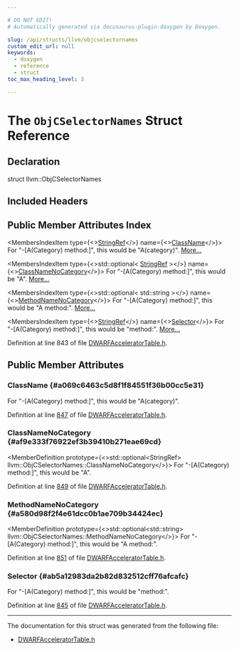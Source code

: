 ```yaml
---

# DO NOT EDIT!
# Automatically generated via docusaurus-plugin-doxygen by Doxygen.

slug: /api/structs/llvm/objcselectornames
custom_edit_url: null
keywords:
  - doxygen
  - reference
  - struct
toc_max_heading_level: 3

---
```





# The `ObjCSelectorNames` Struct Reference

<DoxygenPage pluginConfig={pluginConfig}>



## Declaration

<CodeBlock>struct llvm::ObjCSelectorNames</CodeBlock>

## Included Headers

<IncludesList>
<IncludesListItem
  filePath="llvm/DebugInfo/DWARF/DWARFAcceleratorTable.h"
  permalink="/docs/api/files/include/include/llvm/include/llvm/debuginfo/include/llvm/debuginfo/dwarf/dwarfacceleratortable-h"
  isLocal="true" />
</IncludesList>

## Public Member Attributes Index

<MembersIndex>

<MembersIndexItem
  type={<><a href="/docs/api/classes/llvm/stringref">StringRef</a></>}
  name={<><a href="#a069c6463c5d8f1f84551f36b00cc5e31">ClassName</a></>}>
For &quot;-&#91;A(Category) method:&#93;&quot;, this would be &quot;A(category)&quot;. <a href="#a069c6463c5d8f1f84551f36b00cc5e31">More...</a>
</MembersIndexItem>

<MembersIndexItem
  type={<>std::optional&lt; <a href="/docs/api/classes/llvm/stringref">StringRef</a> &gt;</>}
  name={<><a href="#af9e333f76922ef3b39410b271eae69cd">ClassNameNoCategory</a></>}>
For &quot;-&#91;A(Category) method:&#93;&quot;, this would be &quot;A&quot;. <a href="#af9e333f76922ef3b39410b271eae69cd">More...</a>
</MembersIndexItem>

<MembersIndexItem
  type={<>std::optional&lt; std::string &gt;</>}
  name={<><a href="#a580d98f2f4e61dcc0b1ae709b34424ec">MethodNameNoCategory</a></>}>
For &quot;-&#91;A(Category) method:&#93;&quot;, this would be &quot;A method:&quot;. <a href="#a580d98f2f4e61dcc0b1ae709b34424ec">More...</a>
</MembersIndexItem>

<MembersIndexItem
  type={<><a href="/docs/api/classes/llvm/stringref">StringRef</a></>}
  name={<><a href="#ab5a12983da2b82d832512cff76afcafc">Selector</a></>}>
For &quot;-&#91;A(Category) method:&#93;&quot;, this would be &quot;method:&quot;. <a href="#ab5a12983da2b82d832512cff76afcafc">More...</a>
</MembersIndexItem>

</MembersIndex>


Definition at line 843 of file <a href="/docs/api/files/include/include/llvm/include/llvm/debuginfo/include/llvm/debuginfo/dwarf/dwarfacceleratortable-h">DWARFAcceleratorTable.h</a>.

<SectionDefinition>

## Public Member Attributes

### ClassName {#a069c6463c5d8f1f84551f36b00cc5e31}

<MemberDefinition
  prototype="StringRef llvm::ObjCSelectorNames::ClassName">
For &quot;-&#91;A(Category) method:&#93;&quot;, this would be &quot;A(category)&quot;.

Definition at line <a href="/docs/api/files/include/include/llvm/include/llvm/debuginfo/include/llvm/debuginfo/dwarf/dwarfacceleratortable-h/#l00847">847</a> of file <a href="/docs/api/files/include/include/llvm/include/llvm/debuginfo/include/llvm/debuginfo/dwarf/dwarfacceleratortable-h">DWARFAcceleratorTable.h</a>.
</MemberDefinition>

### ClassNameNoCategory {#af9e333f76922ef3b39410b271eae69cd}

<MemberDefinition
  prototype={<>std::optional&lt;StringRef&gt; llvm::ObjCSelectorNames::ClassNameNoCategory</>}>
For &quot;-&#91;A(Category) method:&#93;&quot;, this would be &quot;A&quot;.

Definition at line <a href="/docs/api/files/include/include/llvm/include/llvm/debuginfo/include/llvm/debuginfo/dwarf/dwarfacceleratortable-h/#l00849">849</a> of file <a href="/docs/api/files/include/include/llvm/include/llvm/debuginfo/include/llvm/debuginfo/dwarf/dwarfacceleratortable-h">DWARFAcceleratorTable.h</a>.
</MemberDefinition>

### MethodNameNoCategory {#a580d98f2f4e61dcc0b1ae709b34424ec}

<MemberDefinition
  prototype={<>std::optional&lt;std::string&gt; llvm::ObjCSelectorNames::MethodNameNoCategory</>}>
For &quot;-&#91;A(Category) method:&#93;&quot;, this would be &quot;A method:&quot;.

Definition at line <a href="/docs/api/files/include/include/llvm/include/llvm/debuginfo/include/llvm/debuginfo/dwarf/dwarfacceleratortable-h/#l00851">851</a> of file <a href="/docs/api/files/include/include/llvm/include/llvm/debuginfo/include/llvm/debuginfo/dwarf/dwarfacceleratortable-h">DWARFAcceleratorTable.h</a>.
</MemberDefinition>

### Selector {#ab5a12983da2b82d832512cff76afcafc}

<MemberDefinition
  prototype="StringRef llvm::ObjCSelectorNames::Selector">
For &quot;-&#91;A(Category) method:&#93;&quot;, this would be &quot;method:&quot;.

Definition at line <a href="/docs/api/files/include/include/llvm/include/llvm/debuginfo/include/llvm/debuginfo/dwarf/dwarfacceleratortable-h/#l00845">845</a> of file <a href="/docs/api/files/include/include/llvm/include/llvm/debuginfo/include/llvm/debuginfo/dwarf/dwarfacceleratortable-h">DWARFAcceleratorTable.h</a>.
</MemberDefinition>

</SectionDefinition>

<hr/>

The documentation for this struct was generated from the following file:

<ul>
<li><a href="/docs/api/files/include/include/llvm/include/llvm/debuginfo/include/llvm/debuginfo/dwarf/dwarfacceleratortable-h">DWARFAcceleratorTable.h</a></li>
</ul>

</DoxygenPage>
